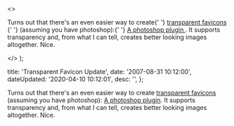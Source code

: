   <>
    <p>
      Turns out that there's an even easier way to create{' '}
      <a href="http&#58;//dtott.com/thoughts/2007/08/29/transparent-favicons/">
        transparent favicons
      </a>{' '}
      (assuming you have photoshop)&#58;{' '}
      <a href="http&#58;//telegraphics.com.au/svn/icoformat/trunk/dist/README.html">
        A photoshop plugin
      </a>
      . It supports transparency and, from what I can tell, creates better looking
      images altogether. Nice.
    </p>
  </>
);


  title: 'Transparent Favicon Update',
  date: '2007-08-31 10:12:00',
  dateUpdated: '2020-04-10 10:12:01',
  desc: '',
};

Turns out that there's an even easier way to create [transparent favicons](http://dtott.com/thoughts/2007/08/29/transparent-favicons/) (assuming you have photoshop): [A photoshop plugin](http://telegraphics.com.au/svn/icoformat/trunk/dist/README.html). It supports transparency and, from what I can tell, creates better looking images altogether. Nice.
